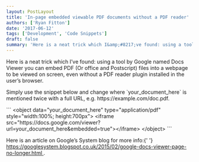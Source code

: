 ```yaml
---
layout: PostLayout
title: 'In-page embedded viewable PDF documents without a PDF reader'
authors: ['Ryan Fitton']
date: '2017-06-12'
tags: ['Development', 'Code Snippets']
draft: false
summary: 'Here is a neat trick which I&amp;#8217;ve found: using a tool by Google named Docs Viewer you can embed PDF (Or office and Postscript) files into a webpage to be viewed on screen, even without a PDF reader plugin installed in the user&amp;#8217;s browser. Simply use the snippet below and change where&nbsp;your_document_here is mentioned twice [&amp;hellip;]'
---
```


<p>
  Here is a neat trick which I&#8217;ve found: using a tool by Google named Docs Viewer you can
  embed PDF (Or office and Postscript) files into a webpage to be viewed on screen, even without a
  PDF reader plugin installed in the user&#8217;s browser.
</p>
<p>
  Simply use the snippet below and change where `your_document_here` is mentioned twice with a full
  URL, e.g. https://example.com/doc.pdf.
</p>
``` &lt;object data="your_document_here" type="application/pdf" style="width:100%; height:700px"&gt;
&lt;iframe
src="https://docs.google.com/viewer?url=your_document_here&amp;embedded=true"&gt;&lt;/iframe&gt;
&lt;/object&gt; ```
<p>
  Here is an article on Google&#8217;s System blog for more info:{' '}
  <a href="https://googlesystem.blogspot.co.uk/2015/02/google-docs-viewer-page-no-longer.html">
    https://googlesystem.blogspot.co.uk/2015/02/google-docs-viewer-page-no-longer.html
  </a>
  .
</p>
